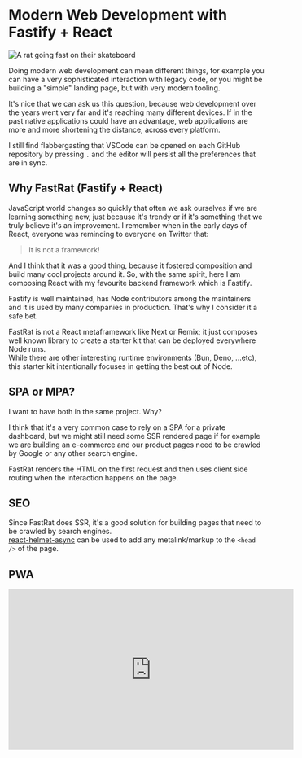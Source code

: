 
<h1 id='modern-fastrat'>Modern Web Development with Fastify + React</h1>

<img
  src={logo}
  alt='A rat going fast on their skateboard'
  className='rounded mx-auto'
  width={200}
  height={200}
/>

Doing modern web development can mean different things, for example you can have a very sophisticated interaction with legacy code, or you might be building a "simple" landing page, but with very modern tooling.

It's nice that we can ask us this question, because web development over the years went very far and it's reaching many different devices.
If in the past native applications could have an advantage, web applications are more and more shortening the distance, across every platform.

I still find flabbergasting that VSCode can be opened on each GitHub repository by pressing `.` and the editor will persist all the preferences that are in sync.

<h2 id='why-fastrat'>Why FastRat (Fastify + React)</h2>

JavaScript world changes so quickly that often we ask ourselves if we are learning something new, just because it's trendy or if it's something that we truly believe it's an improvement.
I remember when in the early days of React, everyone was reminding to everyone on Twitter that:

> It is not a framework!

And I think that it was a good thing, because it fostered composition and build many cool projects around it.
So, with the same spirit, here I am composing React with my favourite backend framework which is Fastify.

Fastify is well maintained, has Node contributors among the maintainers and it is used by many companies in production.
That's why I consider it a safe bet.

FastRat is not a React metaframework like Next or Remix; it just composes well known library to create a starter kit that can be deployed everywhere Node runs.  
While there are other interesting runtime environments (Bun, Deno, ...etc), this starter kit intentionally focuses in getting the best out of Node.

<h2 id='spa-or-mpa'>SPA or MPA?</h2>

I want to have both in the same project. Why? 
 
I think that it's a very common case to rely on a SPA for a private dashboard, but we might still need some SSR rendered page if for example we are building an e-commerce and our product pages need to be crawled by Google or any other search engine.

FastRat renders the HTML on the first request and then uses client side routing when the interaction happens on the page.

<h2 id='seo'>SEO</h2>

Since FastRat does SSR, it's a good solution for building pages that need to be crawled by search engines.  
[react-helmet-async](https://github.com/staylor/react-helmet-async) can be used to add any metalink/markup to the `<head />` of the page.

<h2 id='pwa'>PWA</h2>

<iframe width="560" height="315" src="https://www.youtube.com/embed/Z8MjdQGyjfA?si=dpuigcgglmPz6jh2" title="YouTube video player" frameBorder="0" allow="accelerometer; autoplay; clipboard-write; encrypted-media; gyroscope; picture-in-picture; web-share" />

This starter kit uses [vite-plugin-pwa](https://vite-pwa-org.netlify.app) to provide the experience of an offline first web application.  
Read more about [Progressive Web Apps](https://developer.mozilla.org/en-US/docs/Web/Progressive_web_apps).

<h2 id='great-dx'>Great Developer Experience</h2>

When using NextJS I like that with one command I have both my frontend and backend running and that I can share code between the two and import it in the same way.  
This wouldn't have been possible without [Vite](https://vitejs.dev) and [Vavite](https://github.com/cyco130/vavite).

When you run `pnpm dev` all your code is running and changes to code are applied immediately without restarting the server.  
This happens because Vavite is using Vite to compile both frontend and backend code.

<h2 id='fully-typed'>Fully typed with TypeScript</h2>

FastRat uses the modern libraries that allow to type every aspect of your apps:

<h3>tRPC</h3>

[tRPC](https://trpc.io) adapter for Fastify is used for E2E type safety for requests from browser to server.  
End points appears in Tanstack Query intellisense and are type checked.

<h3>Tanstack Router</h3>

[Tanstack Router](https://tanstack.com/router/latest) is used both for server side and client side routing.  
When using it's link component you'll be guided to the available routes.  
It's particularly useful when you start to store more data in URL params and query strings.

<h3>Drizzle ORM</h3>

[Drizzle ORM](https://orm.drizzle.team/) is a tiny layer on top of SQL (lite in this case).  
It handles schema, migrations and queries.

<h3>Zod</h3>

Everytime that you need to validate an object structure and to infer its type, you can use [Zod](https://github.com/colinhacks/zod).  
Which is also at the root of the tRPC functionality.

### Deployment freedom

This project can run anywhere Docker containers run.  
This website automatically deploys to [Fly.io](https://fly.io) leveraging their [GitHub action](https://fly.io/docs/app-guides/continuous-deployment-with-github-actions/) that runs when merge into the main branch.
